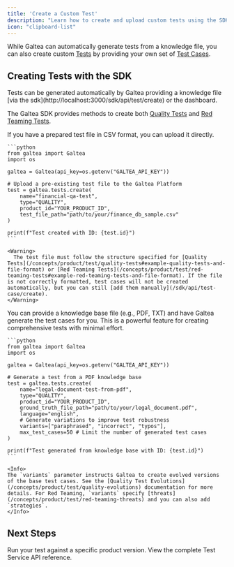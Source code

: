 ```yaml
---
title: 'Create a Custom Test'
description: "Learn how to create and upload custom tests using the SDK"
icon: "clipboard-list"
---
```


While Galtea can automatically generate tests from a knowledge file, you can also create custom [Tests](/concepts/product/test) by providing your own set of [Test Cases](/concepts/product/test/case).

## Creating Tests with the SDK

<Info>
  Tests can be generated automatically by Galtea providing a knowledge file [via the sdk](http://localhost:3000/sdk/api/test/create) or the dashboard.
</Info>

The Galtea SDK provides methods to create both [Quality Tests](/concepts/product/test/quality-tests) and [Red Teaming Tests](/concepts/product/test/red-teaming-tests).


<Tabs>
  <Tab title="Upload Existing Test File">
    If you have a prepared test file in CSV format, you can upload it directly.

    ```python
    from galtea import Galtea
    import os

    galtea = Galtea(api_key=os.getenv("GALTEA_API_KEY"))

    # Upload a pre-existing test file to the Galtea Platform
    test = galtea.tests.create(
        name="financial-qa-test",
        type="QUALITY",
        product_id="YOUR_PRODUCT_ID",
        test_file_path="path/to/your/finance_db_sample.csv"
    )

    print(f"Test created with ID: {test.id}")
    ```
    
    <Warning>
      The test file must follow the structure specified for [Quality Tests](/concepts/product/test/quality-tests#example-quality-tests-and-file-format) or [Red Teaming Tests](/concepts/product/test/red-teaming-tests#example-red-teaming-tests-and-file-format). If the file is not correctly formatted, test cases will not be created automatically, but you can still [add them manually](/sdk/api/test-case/create).
    </Warning>
  </Tab>

  <Tab title="Generate Test from Knowledge Base">
    You can provide a knowledge base file (e.g., PDF, TXT) and have Galtea generate the test cases for you. This is a powerful feature for creating comprehensive tests with minimal effort.

    ```python
    from galtea import Galtea
    import os

    galtea = Galtea(api_key=os.getenv("GALTEA_API_KEY"))

    # Generate a test from a PDF knowledge base
    test = galtea.tests.create(
        name="legal-document-test-from-pdf",
        type="QUALITY",
        product_id="YOUR_PRODUCT_ID",
        ground_truth_file_path="path/to/your/legal_document.pdf",
        language="english",
        # Generate variations to improve test robustness
        variants=["paraphrased", "incorrect", "typos"], 
        max_test_cases=50 # Limit the number of generated test cases
    )

    print(f"Test generated from knowledge base with ID: {test.id}")
    ```

    <Info>
    The `variants` parameter instructs Galtea to create evolved versions of the base test cases. See the [Quality Test Evolutions](/concepts/product/test/quality-evolutions) documentation for more details. For Red Teaming, `variants` specify [threats](/concepts/product/test/red-teaming-threats) and you can also add `strategies`.
    </Info>
  </Tab>
</Tabs>

## Next Steps

<CardGroup cols={2}>
  <Card title="Run a Test-Based Evaluation" icon="badge-check" href="/sdk/tutorials/create-evaluation">
    Run your test against a specific product version.
  </Card>
  <Card title="API Reference" icon="code" href="/sdk/api/test/service">
    View the complete Test Service API reference.
  </Card>
</CardGroup>